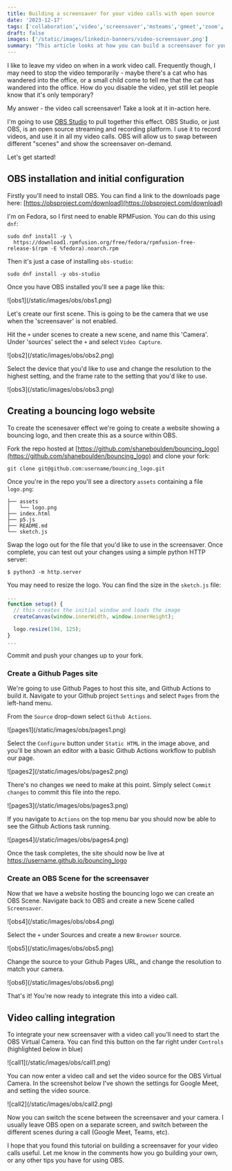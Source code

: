 ```yaml
---
title: Building a screensaver for your video calls with open source
date: '2023-12-17'
tags: ['collaboration','video','screensaver','msteams','gmeet','zoom','obs']
draft: false
images: ['/static/images/linkedin-banners/video-screensaver.png']
summary: "This article looks at how you can build a screensaver for your video calls. It works across all video calling platforms and the best part is - it's all open source!"
---
```

I like to leave my video on when in a work video call. Frequently though, I may need to stop the video temporarily - maybe there's a cat who has wandered into the office, or a small child come to tell me that the cat has wandered into the office. How do you disable the video, yet still let people know that it's only temporary?

My answer - the video call screensaver! Take a look at it in-action here.

<YoutubeEmbed embedId="Bm1XhzFuLkA" />

I'm going to use [OBS Studio](https://obsproject.com/) to pull together this effect. OBS Studio, or just OBS, is an open source streaming and recording platform. I use it to record videos, and use it in all my video calls. OBS will allow us to swap between different "scenes" and show the screensaver on-demand.

Let's get started!

## OBS installation and initial configuration
Firstly you'll need to install OBS. You can find a link to the downloads page here: [https://obsproject.com/download](https://obsproject.com/download)

I'm on Fedora, so I first need to enable RPMFusion. You can do this using `dnf`:
```
sudo dnf install -y \
  https://download1.rpmfusion.org/free/fedora/rpmfusion-free-release-$(rpm -E %fedora).noarch.rpm
```
Then it's just a case of installing `obs-studio`:
```
sudo dnf install -y obs-studio
```
Once you have OBS installed you'll see a page like this:

<Zoom>
  ![obs1](/static/images/obs/obs1.png)
</Zoom>

Let's create our first scene. This is going to be the camera that we use when the 'screensaver' is not enabled.

Hit the `+` under scenes to create a new scene, and name this 'Camera'. Under 'sources' select the `+` and select `Video Capture`.

<Zoom>
  ![obs2](/static/images/obs/obs2.png)
</Zoom>

Select the device that you'd like to use and change the resolution to the highest setting, and the frame rate to the setting that you'd like to use.

<Zoom>
  ![obs3](/static/images/obs/obs3.png)
</Zoom>

## Creating a bouncing logo website
To create the scenesaver effect we're going to create a website showing a bouncing logo, and then create this as a source within OBS.

Fork the repo hosted at [https://github.com/shaneboulden/bouncing_logo](https://github.com/shaneboulden/bouncing_logo) and clone your fork:
```
git clone git@github.com:username/bouncing_logo.git
```
Once you're in the repo you'll see a directory `assets` containing a file `logo.png`:
```
├── assets
│   └── logo.png
├── index.html
├── p5.js
├── README.md
└── sketch.js
```
Swap the logo out for the file that you'd like to use in the screensaver. Once complete, you can test out your changes using a simple python HTTP server:
```
$ python3 -m http.server
```
<IFrameEmbed src="https://shaneboulden.github.io/bouncing_logo/" />

You may need to resize the logo. You can find the size in the `sketch.js` file:
```js
...
function setup() {
  // this creates the initial window and loads the image
  createCanvas(window.innerWidth, window.innerHeight);

  logo.resize(194, 125);
}
...
```
Commit and push your changes up to your fork.

### Create a Github Pages site
We're going to use Github Pages to host this site, and Github Actions to build it. Navigate to your Github project `Settings` and select `Pages` from the left-hand menu.

From the `Source` drop-down select `Github Actions`.

<Zoom>
  ![pages1](/static/images/obs/pages1.png)
</Zoom>

Select the `Configure` button under `Static HTML` in the image above, and you'll be shown an editor with a basic Github Actions workflow to publish our page. 

<Zoom>
  ![pages2](/static/images/obs/pages2.png)
</Zoom>

There's no changes we need to make at this point. Simply select `Commit changes` to commit this file into the repo.

<Zoom>
  ![pages3](/static/images/obs/pages3.png)
</Zoom>

If you navigate to `Actions` on the top menu bar you should now be able to see the Github Actions task running.

<Zoom>
  ![pages4](/static/images/obs/pages4.png)
</Zoom>

Once the task completes, the site should now be live at https://username.github.io/bouncing_logo

### Create an OBS Scene for the screensaver

Now that we have a website hosting the bouncing logo we can create an OBS Scene. Navigate back to OBS and create a new Scene called `Screensaver`.

<Zoom>
  ![obs4](/static/images/obs/obs4.png)
</Zoom>

Select the `+` under Sources and create a new `Browser` source.

<Zoom>
  ![obs5](/static/images/obs/obs5.png)
</Zoom>

Change the source to your Github Pages URL, and change the resolution to match your camera.

<Zoom>
  ![obs6](/static/images/obs/obs6.png)
</Zoom>

That's it! You're now ready to integrate this into a video call.

## Video calling integration

To integrate your new screensaver with a video call you'll need to start the OBS Virtual Camera. You can find this button on the far right under `Controls` (highlighted below in blue)

<Zoom>
  ![call1](/static/images/obs/call1.png)
</Zoom>

You can now enter a video call and set the video source for the OBS Virtual Camera. In the screenshot below I've shown the settings for Google Meet, and setting the video source.

<Zoom>
  ![call2](/static/images/obs/call2.png)
</Zoom>

Now you can switch the scene between the screensaver and your camera. I usually leave OBS open on a separate screen, and switch between the different scenes during a call (Google Meet, Teams, etc).

I hope that you found this tutorial on building a screensaver for your video calls useful. Let me know in the comments how you go building your own, or any other tips you have for using OBS.